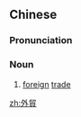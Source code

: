 {{also|外贸}}
==Chinese==
{{zh-forms|s=外贸}}

===Pronunciation===
{{zh-pron
|m=wàimào
|c=ngoi6 mau6
|mn=gōa-bō͘
|cat=n
}}

===Noun===
{{zh-noun}}

# [[foreign]] [[trade]]

[[zh:外貿]]